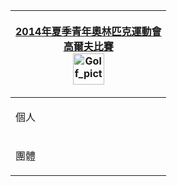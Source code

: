 {| style="float:right; clear:right; padding:0.3em; margin-left:15px; border:1px solid #B8C7D9; background:#f5faff; font-size:90%; line-height:1.5em"
|- style="background:#cedff2; text-align:center;"
!colspan=5|[[2014年夏季青年奧林匹克運動會]]<br/>[[2014年夏季青年奧林匹克運動會高爾夫比賽|高爾夫比賽]]<br/>[[Image:Golf pictogram.svg|50px]]
|-
|個人
|&nbsp;
|[[2014年夏季青年奧林匹克運動會男子高爾夫比賽|男子]]
|&nbsp;
|[[2014年夏季青年奧林匹克運動會女子高爾夫比賽|女子]]
|-
|團體
|&nbsp;
|[[2014年夏季青年奧林匹克運動會混合團體高爾夫比賽|混合]]
|}<noinclude>
[[Category:2014年夏季青年奧林匹克運動會比賽項目導航模板|{{PAGENAME}}]]
</noinclude>